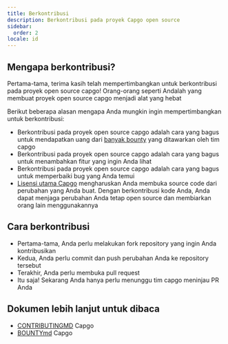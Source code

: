 ```yaml
---
title: Berkontribusi
description: Berkontribusi pada proyek Capgo open source
sidebar:
  order: 2
locale: id
---
```


## Mengapa berkontribusi?

Pertama-tama, terima kasih telah mempertimbangkan untuk berkontribusi pada proyek open source capgo! Orang-orang seperti Andalah yang membuat proyek open source capgo menjadi alat yang hebat

Berikut beberapa alasan mengapa Anda mungkin ingin mempertimbangkan untuk berkontribusi:

* Berkontribusi pada proyek open source capgo adalah cara yang bagus untuk mendapatkan uang dari [banyak bounty](https://consolealgoraio/org/Capgo) yang ditawarkan oleh tim capgo
* Berkontribusi pada proyek open source capgo adalah cara yang bagus untuk menambahkan fitur yang ingin Anda lihat
* Berkontribusi pada proyek open source capgo adalah cara yang bagus untuk memperbaiki bug yang Anda temui
* [Lisensi utama Capgo](https://githubcom/Cap-go/capgo/blob/main/LICENSE) mengharuskan Anda membuka source code dari perubahan yang Anda buat. Dengan berkontribusi kode Anda, Anda dapat menjaga perubahan Anda tetap open source dan membiarkan orang lain menggunakannya

## Cara berkontribusi

* Pertama-tama, Anda perlu melakukan fork repository yang ingin Anda kontribusikan
* Kedua, Anda perlu commit dan push perubahan Anda ke repository tersebut
* Terakhir, Anda perlu membuka pull request
* Itu saja! Sekarang Anda hanya perlu menunggu tim capgo meninjau PR Anda

## Dokumen lebih lanjut untuk dibaca

* [CONTRIBUTINGMD](https://githubcom/Cap-go/capgo/blob/main/CONTRIBUTINGmd) Capgo
* [BOUNTYmd](https://githubcom/Cap-go/capgo/blob/main/BOUNTYmd) Capgo